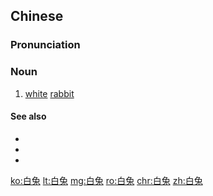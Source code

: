 {{also|白兎}}
==Chinese==
{{zh-forms}}

===Pronunciation===
{{zh-pron
|m=báitù
|c=baak6 tou3
|cat=n
}}

===Noun===
{{zh-noun|mw=隻}}

# [[white]] [[rabbit]]

====See also====
* {{zh-l|兔子}}
* {{zh-l|小兔}}
* {{zh-l|小兔子}}

{{zh-cat|Mammals}}

[[ko:白兔]]
[[lt:白兔]]
[[mg:白兔]]
[[ro:白兔]]
[[chr:白兔]]
[[zh:白兔]]